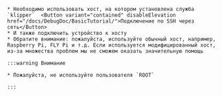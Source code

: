 


    * Необходимо использовать хост, на котором установлена служба `klipper`  <Button variant="contained" disableElevation href="/docs/DebugDoc/BasicTutorial/">Подключение по SSH через сеть</Button>
    * И также подключить устройство к хосту
    * Обратите внимание: пожалуйста, используйте обычный хост, например, Raspberry Pi, FLY Pi и т.д. Если используется модифицированный хост, из-за множества проблем мы не сможем оказать значительную помощь

    :::warning Внимание

    * Пожалуйста, не используйте пользователя `ROOT`

    :::
